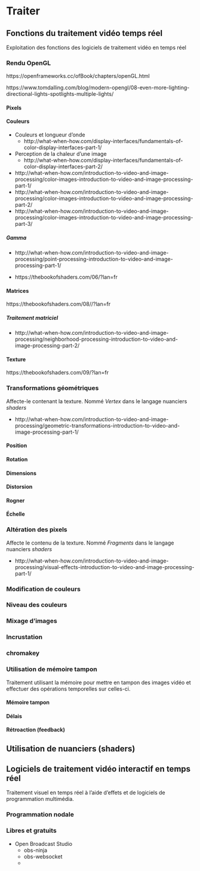 # Traiter {#traiter}

## Fonctions du traitement vidéo temps réel  

Exploitation des fonctions des logiciels de traitement vidéo en temps réel 


### Rendu OpenGL 

https://openframeworks.cc/ofBook/chapters/openGL.html

https://www.tomdalling.com/blog/modern-opengl/08-even-more-lighting-directional-lights-spotlights-multiple-lights/

#### Pixels

#### Couleurs 

* Couleurs et longueur d'onde
    * http://what-when-how.com/display-interfaces/fundamentals-of-color-display-interfaces-part-1/
* Perception de la chaleur d'une image
    * http://what-when-how.com/display-interfaces/fundamentals-of-color-display-interfaces-part-2/

* http://what-when-how.com/introduction-to-video-and-image-processing/color-images-introduction-to-video-and-image-processing-part-1/
* http://what-when-how.com/introduction-to-video-and-image-processing/color-images-introduction-to-video-and-image-processing-part-2/
* http://what-when-how.com/introduction-to-video-and-image-processing/color-images-introduction-to-video-and-image-processing-part-3/

##### Gamma

* http://what-when-how.com/introduction-to-video-and-image-processing/point-processing-introduction-to-video-and-image-processing-part-1/


* https://thebookofshaders.com/06/?lan=fr

#### Matrices

https://thebookofshaders.com/08//?lan=fr

##### Traitement matriciel 

* http://what-when-how.com/introduction-to-video-and-image-processing/neighborhood-processing-introduction-to-video-and-image-processing-part-2/


#### Texture 
https://thebookofshaders.com/09/?lan=fr




### Transformations géométriques 

Affecte-le contenant la texture. Nommé *Vertex* dans le langage nuanciers *shaders* 

* http://what-when-how.com/introduction-to-video-and-image-processing/geometric-transformations-introduction-to-video-and-image-processing-part-1/


#### Position
#### Rotation

#### Dimensions
#### Distorsion 
#### Rogner
#### Échelle


### Altération des pixels 

Affecte le contenu de la texture. Nommé *Fragments* dans le langage nuanciers *shaders* 

* http://what-when-how.com/introduction-to-video-and-image-processing/visual-effects-introduction-to-video-and-image-processing-part-1/


### Modification de couleurs 
### Niveau des couleurs 

### Mixage d’images 
### Incrustation 
### chromakey 


### Utilisation de mémoire tampon 

Traitement utilisant la mémoire pour mettre en tampon des images vidéo et effectuer des opérations temporelles sur celles-ci.

#### Mémoire tampon 
#### Délais
#### Rétroaction (feedback)


## Utilisation de nuanciers (shaders) 

## Logiciels de traitement vidéo interactif en temps réel {#traiter_logiciels}

Traitement visuel en temps réel à l’aide d’effets et de logiciels de programmation multimédia. 

### Programmation nodale  

### Libres et gratuits 
* Open Broadcast Studio
    * obs-ninja
    * obs-websocket
    * 
